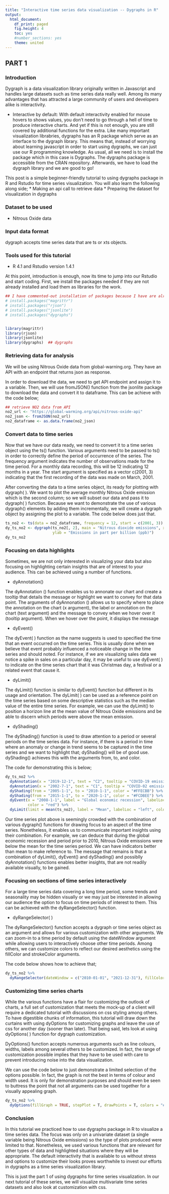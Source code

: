 ```yaml
---
title: "Interactive time series data visualization -- Dygraphs in R"
output:
  html_document:
    df_print: paged
    fig.height: 4
    toc: yes
    #number_sections: yes
    theme: united
---
```

## PART 1

### Introduction

Dygraph is a data visualization library originally written in Javascript and handles
large datasets such as time series data really well. Among its many advantages that has attracted
a large community of users and developers alike is interactivity. 

* Interactive by default: With default interactivity enabled for mouse hovers to shows values,
you don't need to go through a hell of time to produce interactive charts. And yet if this is not enough, you are still covered by additional functions for the extra. Like many important visualization librabries, dygraphs has an R package which serve as an interface to the dygraph library. This means that, instead of worrying about learning javascript in order to start using dygraphs, we can just use our R programming knowledge. As usual, all we need is to install the package which in this case is Dygraphs. The dygraphs package is accessible from the CRAN repository. Afterwards, we have to load the dygraph library and we are good to go! 

This post is a simple beginner-friendly tutorial to using dygraphs package in R and Rstudio for time series visualization. You will also learn the following along side;
* Making an api call to retrieve data
* Preparing the dataset for visualization in dygraphs

### Dataset to be used
* Nitrous Oxide data

### Input data format
dygraph accepts time series data that are ts or xts objects.

### Tools used for this tutorial
* R 4.1 and Rstudio version 1.4.1

At this point, introduction is enough, now its time to jump into our Rstudio and start coding. First, we install the packages needed if they are not already installed and load them as libraries for the work.

```r
## I have commented-out installation of packages because I have are already installed them locally
# install.packages("magrittr")
# install.packages("rjson")
# install.packages("jsonlite")
# install.packages("dygraphs")


library(magrittr)
library(rjson)
library(jsonlite)
library(dygraphs)  ## dygraphs 
```

### Retrieving data for analysis
We will be using Nitrous Oxide data from global-warning.org. They have an API with an endpoint 
that returns json as response. 

In order to download the data, we need to get API endpoint and assign it to a variable. Then, we
will use fromJSON() function from the jsonlite package to download the data and convert it to dataframe. This can be achieve with the code below; 

```r
## retrieve NO2 data from API
no2_url <- "https://global-warming.org/api/nitrous-oxide-api"
no2_json <- fromJSON(no2_url)
no2_dataframe <- as.data.frame(no2_json)

```

### Convert data to time series
Now that we have our data ready, we need to convert it to a time series object using the ts() function.
Various arguments need to be passed to ts() in order to correctly define the period of occurrence of the series. The frequency argument indicates the number of observations made for the time period. For a monthly data recording, this will be 12 indicating 12 months
in a year. The start argument is specified as a vector c(2001, 3) indicating that the first recording of the data was made on March, 2001.

After converting the data to a time series object, its ready for plotting with dygraph( ).
We want to plot the average monthly Nitrous Oxide emission which is the second column; so we will subset our data and pass it to dygraph( ) function. Because we want to demonstrate the use of various dygraph() elements by adding them incrementally, we will create a dygraph object by assigning the plot to a variable. The code below does just that.

```r
ts_no2 <- ts(data = no2_dataframe, frequency = 12, start = c(2001, 3))
dy_ts_no2 <- dygraph(ts_no2[, 2], main = "Nitrous dioxide emissions", xlab = "Years", 
                     ylab = "Emissions in part per billion (ppb)")
dy_ts_no2
```

### Focusing on data highlights
Sometimes, we are not only interested in visualizing your data but also focusing on highlighting certain insights that are of interest to your audience. This can be achieved using a number of functions. 

* dyAnnotation()

The dyAnnotation () function enables us to annonate our chart and create a tooltip that details the message or highlight we want to convey for that data point. The arguments of dyAnnonation  () allows us to specify where to place the annotation on the chart (x argument), the label or annotation on the chart (text argument) and the message to convey when we hover over it (tooltip argument). When we hover over the point, it displays the message

* dyEvent()

The dyEvent( ) function as the name suggests is used to specified the time that an event occurred on the time series. This is usually done when we believe that event probably influenced a noticeable change in the time series and should noted. For instance, if we are visualizing sales data we notice a spike in sales on a particular day, it may be useful to use dyEvent( ) to indicate on the time series chart that it was Christmas day, a festival or a related event that cause it.

* dyLimit()

The dyLimit() function is similar to dyEvent() function but different in its usage and orientation. The dyLimit( ) can be used as a reference point on the time series based on some descriptive statistics such as the median value of the entire time series. For example, we can use the dyLimit() to position a horizon line at the mean value of Nitrous Oxide emissions and be able to discern which periods were above the mean emission. 


* dyShading()

The dyShading() function is used to draw attention to a period or several periods on the time series data. For instance, if there is a period in time where an anomaly or change in trend seems to be captured in the time series and we want to highlight that; dyShading() will be of good use. dyShading() achieves this with the arguments from, to, and color. 

The code for demonstrating this is below;

```r
dy_ts_no2 %>%
  dyAnnotation(x = "2019-12-1", text = "C2", tooltip = "COVID-19 emission period start") %>%
  dyAnnotation(x = "2002-7-1", text = "C1", tooltip = "COVID-02 emission start") %>%
  dyShading(from = "2005-1-1", to = "2010-1-1", color = "#FFECBB") %>%
  dyShading(from = "2015-1-1", to = "2020-1-1", color = "#FCDBEE") %>%
  dyEvent(x = "2008-1-1", label = "Global economic recession", labelLoc = "top", 
          color = "red") %>%
  dyLimit(limit = mean(ts_no2), label = "Mean", labelLoc = "left", color = "blue")
```
Our time series plot above is seemingly crowded with the combination of various dygraph() functions for drawing focus to an aspect of the time series. Nonetheless, it enables us to 
communicate important insights using their combination. For example, we can deduce that during the global economic recession and period prior to 2010, Nitrous Oxide emissions were below the mean for the time series period. We can have indicators better than mean to make reference to. The message that remains is that a combination of dyLimit(), dyEvent() and dyShading() and possiblly dyAnnotation() functions enables better insights, that are not readily available visually, to be gained.


### Focusing on sections of time series interactively
For a large time series data covering a long time period, some trends and seasonality may be hidden visually or we may just be interested in allowing our audience the option to focus on time periods of interest to them. This can be achieved with the dyRangeSelector() function.

* dyRangeSelector( )

The dyRangeSelector() function accepts a dygraph or time series object as an argument and allows for various customization with other arguments. We can zoom-in to a time period by default using the dateWindow argument while allowing users to interactively choose other time periods. Among others, we can customize colors to reflect our desired aesthetics using the fillColor and strokeColor arguments.

The code below shows how to achieve that;

```r
dy_ts_no2 %>%
  dyRangeSelector(dateWindow = c("2010-01-01", "2021-12-31"), fillColor = "#febacd", strokeColor = "#bffdea")
```

### Customizing time series charts
While the various functions have a flair for customizing the outlook of charts, a full set of customization that meets the mock-up of a client will require a dedicated tutorial with discussions on css styling among others. To have digestible chunks of information, this tutorial will draw down the curtains with using dyOptions for customizing graphs and leave the use of css for another day (sooner than later). That being said, lets look at using dyOptions( ) function for dygraph customization.

DyOptions() function accepts numerous arguments such as line colours, widths, labels among several others to be customized. In fact, the range of customization possible implies that they have to be used with care to prevent introducing noise into the data visualization.

We can use the code below to just demonstrate a limited selection of the options possible. In fact, the graph is not the best in terms of colour and width used. It is only for demonstration purposes and should even be seen to buttress the point that not all arguments can be used together for a visually appealing graph.

```r
dy_ts_no2 %>%
  dyOptions(fillGraph = TRUE, stepPlot = T, drawPoints = T, colors = "#abecbd", axisLineColor = "red", axisLineWidth = 3, gridLineColor = "gray", axisLabelColor = "#fbbdcc")
```

### Conclusion
In this tutorial we practiced how to use dygraphs package in R to visualize a time series data. The focus was only on a univariate dataset (a single variable being Nitrous Oxide emissions) so the type of plots produced were limited to that. Nonetheless, we used various functions that are relevant for other types of data and highlighted situations where they will be appropriate. The default interactivity that is available to us without stress and options to customize their looks proves worthwhile to invest our efforts in dygraphs as a time series visualization library.


This is just the part 1 of using dygraphs for time series visualization. In our next tutorial of these series, we will visualize multivariate time series datasets and also look at customization with css. 
